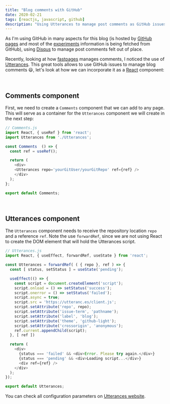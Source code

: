 ```yaml
---
title: "Blog comments with GitHub"
date: 2020-02-21
tags: [reactjs, javascript, github]
description: "Using Utterances to manage post comments as GitHub issues."
---
```


As I'm using GitHub in many aspects for this blog (is hosted by [GitHub pages](https://pages.github.com) and most of the [experiments](/experiments)
information is being fetched from GitHub), using [Disqus](https://disqus.com) to manage post comments felt out of place.

Recently, looking at how [fastpages](https://github.com/fastai/fastpages) manages comments, I noticed the use of [Utterances](utteranc.es).
This great tools allows to use GitHub issues to manage blog comments 😃, let's look at how we can incorporate it as a [React](https://reactjs.org)
component:

<br />

## Comments component
First, we need to create a `Comments` component that we can add to any page. This will serve as a container for the `Utterances` component
we will create in the next step:
```javascript
// Comments.js
import React, { useRef } from 'react';
import Utterances from './Utterances';

const Comments  () => {
  const ref = useRef();

  return (
    <div>
    <Utterances repo='yourGitUser/yourGitRepo' ref={ref} />
    </div>
  );
};

export default Comments;
```

<br />

## Utterances component
The `Utterances` component needs to receive the repository location `repo` and a reference `ref`. Note the use `forwardRef`, since we are not
using React to create the DOM element that will hold the Utterances script.
```javascript
// Utterances.js
import React, { useEffect, forwardRef, useState } from 'react';

const Utterances = forwardRef( ( { repo }, ref ) => {
  const [ status, setStatus ] = useState('pending');

  useEffect(() => {
    const script = document.createElement('script');
    script.onload = () => setStatus('success');
    script.onerror = () => setStatus('failed');
    script.async = true;
    script.src = 'https://utteranc.es/client.js';
    script.setAttribute('repo', repo);
    script.setAttribute('issue-term', 'pathname');
    script.setAttribute('label', 'blog');
    script.setAttribute('theme', 'github-light');
    script.setAttribute('crossorigin', 'anonymous');
    ref.current.appendChild(script);
  }, [ ref ])

  return (
    <div>
      {status === 'failed' && <div>Error. Please try again.</div>}
      {status === 'pending' && <div>Loading script...</div>}
      <div ref={ref} />
    </div>
  );
});

export default Utterances;
```
You can check all configuration parameters on [Utterances website](utteranc.es).
